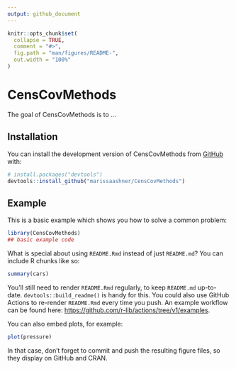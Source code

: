 ```yaml
---
output: github_document
---
```


<!-- README.md is generated from README.Rmd. Please edit that file -->

```r
knitr::opts_chunk$set(
  collapse = TRUE,
  comment = "#>",
  fig.path = "man/figures/README-",
  out.width = "100%"
)
```

# CensCovMethods

<!-- badges: start -->
<!-- badges: end -->

The goal of CensCovMethods is to ...

## Installation

You can install the development version of CensCovMethods from [GitHub](https://github.com/) with:

``` r
# install.packages("devtools")
devtools::install_github("marissaashner/CensCovMethods")
```

## Example

This is a basic example which shows you how to solve a common problem:

```r
library(CensCovMethods)
## basic example code
```

What is special about using `README.Rmd` instead of just `README.md`? You can include R chunks like so:

```r
summary(cars)
```

You'll still need to render `README.Rmd` regularly, to keep `README.md` up-to-date. `devtools::build_readme()` is handy for this. You could also use GitHub Actions to re-render `README.Rmd` every time you push. An example workflow can be found here: <https://github.com/r-lib/actions/tree/v1/examples>.

You can also embed plots, for example:

```r
plot(pressure)
```

In that case, don't forget to commit and push the resulting figure files, so they display on GitHub and CRAN.
